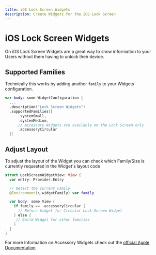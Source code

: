 ```yaml
---
title: iOS Lock Screen Widgets
description: Create Widgets for the iOS Lock Screen
---
```


# iOS Lock Screen Widgets

On iOS Lock Screen Widgets are a great way to show information to your Users without them having to unlock their device.


## Supported Families
Technically this works by adding another `family` to your Widgets configuration.

```swift
var body: some WidgetConfiguration {
  ...
  .description("Lock Screen Widgets")
  .supportedFamilies([
      .systemSmall,
      .systemMedium,
      // Accessory Widgets are available on the Lock Screen only
      .accessoryCircular
  ])
```

## Adjust Layout

To adjust the layout of the Widget you can check which Family/Size is currently requested in the Widget's layout code

```swift
struct LockScreenWidgetView: View {
  var entry: Provider.Entry

  // Detect the current Family
  @Environment(\.widgetFamily) var family

  var body: some View {
    if family == .accessoryCircular {
      // Return Widget for Circular Lock Screen Widget
    } else {
     // Build Widget for other families
    }
  }
}
```


For more Information on Accessory Widgets check out the [official Apple Documentation](https://developer.apple.com/design/human-interface-guidelines/widgets#Interface-design)



